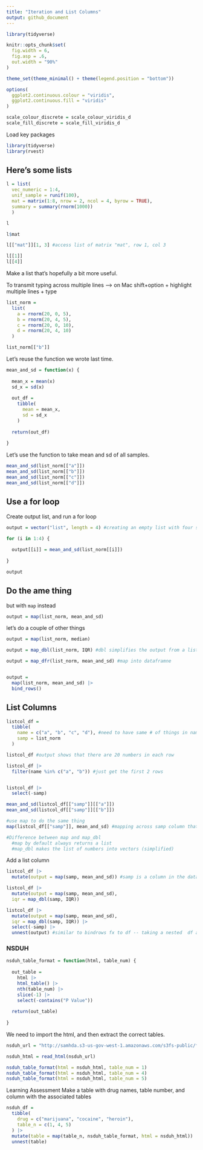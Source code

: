 ```yaml
---
title: "Iteration and List Columns"
output: github_document
---
```


```r
library(tidyverse)

knitr::opts_chunk$set(
  fig.width = 6,
  fig.asp = .6,
  out.width = "90%"
)

theme_set(theme_minimal() + theme(legend.position = "bottom"))

options(
  ggplot2.continuous.colour = "viridis",
  ggplot2.continuous.fill = "viridis"
)

scale_colour_discrete = scale_colour_viridis_d
scale_fill_discrete = scale_fill_viridis_d
```


Load key packages

```r
library(tidyverse)
library(rvest)
```


## Here's some lists

```r
l = list(
  vec_numeric = 1:4,
  unif_sample = runif(100),
  mat = matrix(1:8, nrow = 2, ncol = 4, byrow = TRUE),
  summary = summary(rnorm(1000))
  )

l

l$mat

l[["mat"]][1, 3] #access list of matrix "mat", row 1, col 3

l[[1]]
l[[4]]
```


Make a list that's hopefully a bit more useful.

To transmit typing across multiple lines --> on Mac shift+option + highlight multiple lines + type
```r
list_norm = 
  list(
    a = rnorm(20, 0, 5),
    b = rnorm(20, 4, 5),
    c = rnorm(20, 0, 10),
    d = rnorm(20, 4, 10)
  )

list_norm[["b"]]
```


Let's reuse the function we wrote last time.

```r
mean_and_sd = function(x) {
  
  mean_x = mean(x)
  sd_x = sd(x)
  
  out_df = 
    tibble(
      mean = mean_x,
      sd = sd_x
    )
  
  return(out_df)
  
}
```

Let's use the function to take mean and sd of all samples.

```r
mean_and_sd(list_norm[["a"]])
mean_and_sd(list_norm[["b"]])
mean_and_sd(list_norm[["c"]])
mean_and_sd(list_norm[["d"]])
```

## Use a for loop

Create output list, and run a for loop

```r
output = vector("list", length = 4) #creating an empty list with four spots

for (i in 1:4) {
  
  output[[i]] = mean_and_sd(list_norm[[i]])
  
}

output

```


## Do the ame thing

but with `map` instead

```r
output = map(list_norm, mean_and_sd)
```


let's do a couple of other things

```r
output = map(list_norm, median)

output = map_dbl(list_norm, IQR) #dbl simplifies the output from a list to something easier to see

output = map_dfr(list_norm, mean_and_sd) #map into dataframne


output = 
  map(list_norm, mean_and_sd) |> 
  bind_rows()
```


## List Columns

```r
listcol_df = 
  tibble(
    name = c("a", "b", "c", "d"), #need to have same # of things in name column and ilst_norm columns
    samp = list_norm
  )

listcol_df #output shows that there are 20 numbers in each row

listcol_df |> 
  filter(name %in% c("a", "b")) #just get the first 2 rows


listcol_df |> 
  select(-samp)
```

```r
mean_and_sd(listcol_df[["samp"]][["a"]])
mean_and_sd(listcol_df[["samp"]][["b"]])

#use map to do the same thing
map(listcol_df[["samp"]], mean_and_sd) #mapping across samp column that was extracted from listcol_df and calculate mean_and_sd

#Difference between map and map_dbl
  #map by default always returns a list
  #map_dbl makes the list of numbers into vectors (simplified)

```

Add a list column

```r
listcol_df |> 
  mutate(output = map(samp, mean_and_sd)) #samp is a column in the dataframe (no need to extract), so map across column samp, and compute mean and sd and add a new column 

listcol_df |> 
  mutate(output = map(samp, mean_and_sd),
  iqr = map_dbl(samp, IQR))

listcol_df |> 
  mutate(output = map(samp, mean_and_sd),
  iqr = map_dbl(samp, IQR)) |> 
  select(-samp) |> 
  unnest(output) #similar to bindrows fx to df -- taking a nested  df and expanding it

```

### NSDUH 

```r
nsduh_table_format = function(html, table_num) {
  
  out_table =
    html |> 
    html_table() |> 
    nth(table_num) |> 
    slice(-1) |> 
    select(-contains("P Value"))
  
  return(out_table)
  
}
```

We need to import the html, and then extract the correct tables.

```r
nsduh_url = "http://samhda.s3-us-gov-west-1.amazonaws.com/s3fs-public/field-uploads/2k15StateFiles/NSDUHsaeShortTermCHG2015.htm"

nsduh_html = read_html(nsduh_url)
```


```r
nsduh_table_format(html = nsduh_html, table_num = 1)
nsduh_table_format(html = nsduh_html, table_num = 4)
nsduh_table_format(html = nsduh_html, table_num = 5)
```


Learning Assessment
Make a table with drug names, table number, and column with the associated tables
```r
nsduh_df =
  tibble(
    drug = c("marijuana", "cocaine", "heroin"),
    table_n = c(1, 4, 5)
  ) |> 
  mutate(table = map(table_n, nsduh_table_format, html = nsduh_html)) |> 
  unnest(table)


```

